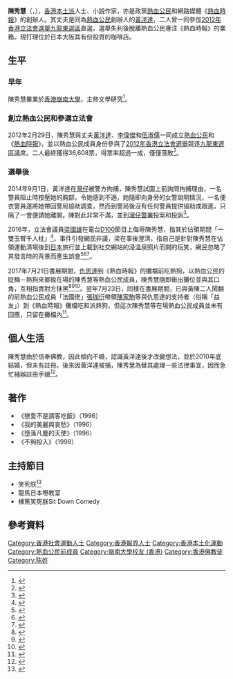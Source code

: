 {{Infobox person
| honorific-prefix = 
| name = 陳秀慧<br>Chan Sau Wai
| honorific-suffix =
| image = 
| imagesize =
| caption = 
| birth_date = {{birth date and age|1978|4|25}}
| birth_place = {{BHKG}}
| death_date =
| death_place =
| nationality = {{CNHK}}
| spouse = [[黃洋達|黃洋達]]
| otherparty = 
| relations = 
| children =
| alma_mater = [[嶺南大學_(香港)|香港嶺南大學]]
| religion = [[佛教|佛教]]
| website = 
| educate = [[嶺南大學_(香港)|香港嶺南大學]]文學研究文學士
}}
'''陳秀慧'''（{{lang-en|Chan Sau Wai}}，{{bd|1978年|4月25日}}），[[本土派_(香港)|香港本土派]]人士、小說作家，亦是政黨[[熱血公民|熱血公民]]和網路媒體《[[熱血時報|熱血時報]]》的創辦人。其丈夫是同為[[熱血公民|熱血公民]]創辦人的[[黃洋達|黃洋達]]，二人曾一同參加[[2012年香港立法會選舉|2012年香港立法會選舉]][[九龍東選區|九龍東選區]]直選，選舉失利後脫離熱血公民專注《熱血時報》的業務。現打理位於日本大阪其有份投資的咖啡店。

== 生平 ==
=== 早年 ===
陳秀慧畢業於[[嶺南大學_(香港)|香港嶺南大學]]，主修文學研究<ref>{{Cite web|url=https://m.facebook.com/voteforwyt/posts/435241673194542|title=黃洋達、陳秀慧參選立法會時提供的資料|date=2012-08-24}}</ref>。 

=== 創立熱血公民和參選立法會 ===
2012年2月29日，陳秀慧與丈夫[[黃洋達|黃洋達]]、[[李偉傑|李偉傑]]和[[伍淑儒|伍淑儒]]一同成立[[熱血公民|熱血公民]]和《[[熱血時報|熱血時報]]》，並以熱血公民成員身份參與了[[2012年香港立法會選舉|2012年香港立法會選舉]]競逐[[九龍東選區|九龍東選區]]議席。二人最終獲得36,608票，得票率超過一成，僅僅落敗<ref>{{Cite web|url=https://www.elections.gov.hk/legco2012/chi/rs_gc_LC3.html|title=2012年香港立法會選舉九龍東選區資料|accessdate=2021-02-17|archive-date=2018-11-22|archive-url=https://web.archive.org/web/20181122225211/https://www.elections.gov.hk/legco2012/chi/rs_gc_LC3.html|dead-url=no}}</ref>。 

=== 選舉後 ===
2014年9月1日，黃洋達在[[灣仔|灣仔]]被警方拘捕，陳秀慧試圖上前詢問拘捕理由，一名警員阻止時按壓她的胸部，令她感到不適，她隨即向身旁的女警說明情況，一名便衣警員遂將她帶回警局協助調查，然而到警局後沒有任何警員提供協助或跟進，只隔了一會便請她離開。陳對此非常不滿，並到[[灣仔警署|灣仔警署]]投案和投訴<ref>{{Cite news|url=https://m.facebook.com/passiontimes/posts/751181204945049|title=【熱血公民記者會】陳秀慧講述被便衣男警胸襲過程|date=2014-09-02|publisher=熱血時報|access-date=2021-02-17|archive-date=2021-02-19|archive-url=https://web.archive.org/web/20210219012452/https://m.facebook.com/passiontimes/posts/751181204945049|dead-url=no}}</ref>。 

2016年，立法會議員[[梁國雄|梁國雄]]在電台[[D100|D100]]節目上侮辱陳秀慧，指其於佔領期間「一雙玉臂千人枕」<ref>{{Cite news|url=https://www.thestandnews.com/politics/指黃洋達妻-一雙玉臂千人枕-梁國雄被轟/|title=指黃洋達妻 一雙玉臂千人枕 梁國雄被轟|date=2016-03-15|publisher=立場新聞|access-date=2021-02-17|archive-date=2019-08-18|archive-url=https://web.archive.org/web/20190818001307/https://thestandnews.com/politics/%E6%8C%87%E9%BB%83%E6%B4%8B%E9%81%94%E5%A6%BB-%E4%B8%80%E9%9B%99%E7%8E%89%E8%87%82%E5%8D%83%E4%BA%BA%E6%9E%95-%E6%A2%81%E5%9C%8B%E9%9B%84%E8%A2%AB%E8%BD%9F/|dead-url=no}}</ref>。事件引發網民非議，梁在事後澄清，指自己是針對陳秀慧在佔領運動清場後到[[日本|日本]]旅行並上載到社交網站的浸温泉照片而開的玩笑，網民忽略了其發言時的背景而產生誤會<ref>{{Cite news|url=https://www.thestandnews.com/politics/涉侮辱陳秀慧言論-梁國雄稱有口誤-外界不了解背景/|title=涉侮辱陳秀慧言論 梁國雄稱有口誤 外界不了解背景|date=2016-03-17|publisher=立場新聞|access-date=2021-02-17|archive-date=2019-08-19|archive-url=https://web.archive.org/web/20190819202841/https://thestandnews.com/politics/%E6%B6%89%E4%BE%AE%E8%BE%B1%E9%99%B3%E7%A7%80%E6%85%A7%E8%A8%80%E8%AB%96-%E6%A2%81%E5%9C%8B%E9%9B%84%E7%A8%B1%E6%9C%89%E5%8F%A3%E8%AA%A4-%E5%A4%96%E7%95%8C%E4%B8%8D%E4%BA%86%E8%A7%A3%E8%83%8C%E6%99%AF/|dead-url=no}}</ref><ref>{{Cite news|url=https://www.localpresshk.com/2016/03/longhair-and-chen-sau-wai/|title=涉謗黃洋達妻　梁國雄辯稱屬口誤 黎則奮反指黃妻也曾辱罵女性|date=2016-03-18|publisher=本土新聞|access-date=2021-02-18}}</ref><ref>{{Cite news|url=https://www.vjmedia.com.hk/articles/2016/03/17/129356/長毛的恩主邏輯|title=長毛的恩主邏輯|date=2016-03-17|publisher=輔仁媒體|access-date=2021-02-17|archive-date=2016-03-31|archive-url=https://web.archive.org/web/20160331151754/http://www.vjmedia.com.hk/articles/2016/03/17/129356/%e9%95%b7%e6%af%9b%e7%9a%84%e6%81%a9%e4%b8%bb%e9%82%8f%e8%bc%af/|dead-url=no}}</ref>。 

2017年7月21日書展期間，[[仇思達|仇思達]]到《熱血時報》的攤檔前吃熱狗，以熱血公民的貶稱－熱狗來揶揄在場的陳秀慧等熱血公民成員，陳秀慧隨即衝出攤位並與其口角，互相指責對方抹黑<ref>{{Cite news|url=http://paper.wenweipo.com/2017/07/22/HK1707220040.htm|title=網議政事：「獨派」侵書展 「神駒」挑「殘獸」|date=2017-07-22|publisher=文匯報|access-date=2021-02-17|archive-date=2021-02-19|archive-url=https://web.archive.org/web/20210219012523/http://paper.wenweipo.com/2017/07/22/HK1707220040.htm|dead-url=no}}</ref><ref>{{Cite web|url=https://www.youtube.com/watch?v=XrWmnDOcuFk&t=2s|title=陳秀慧忽然飛撲出來謾罵無敵神駒 (仇思達) 角度1|date=2017-07-21|accessdate=2021-02-17|archive-date=2021-02-19|archive-url=https://web.archive.org/web/20210219012539/https://www.youtube.com/watch?v=XrWmnDOcuFk&t=2s|dead-url=no}}</ref><ref>{{Cite web|url=https://www.youtube.com/watch?v=AKdOXSaapLs|title=陳秀慧忽然飛撲出來謾罵無敵神駒 (仇思達) 角度2|date=2017-07-21|accessdate=2021-02-17|archive-date=2017-08-27|archive-url=https://web.archive.org/web/20170827092100/https://www.youtube.com/watch?v=AKdOXSaapLs|dead-url=no}}</ref>。翌年7月23日，同樣在書展期間，已與黃陳二人鬧翻的前熱血公民成員「法國佬」[[張珈衍|張珈衍]]帶領[[陳家駒_(香港)|陳家駒]]等與仇思達的支持者（俗稱「益友」）到《熱血時報》攤檔吃和派熱狗，但這次陳秀慧等在場熱血公民成員並未有回應，只留在攤檔內<ref>{{Cite news|url=http://paper.wenweipo.com/2018/07/25/WA1807250005.htm|title=【網議政事】「法國佬」夥過百「益友」反圍熱狗|date=2018-07-25|publisher=文匯報|access-date=2021-02-17|archive-date=2020-09-23|archive-url=https://web.archive.org/web/20200923170606/http://paper.wenweipo.com/2018/07/25/WA1807250005.htm|dead-url=no}}</ref>。

== 個人生活 ==
陳秀慧由於信奉佛教，因此傾向不婚，認識黃洋達後才改變想法，並於2010年底結婚，但未有註冊。後來因黃洋達被捕，陳秀慧為替其處理一些法律事宜，因而急忙補辦註冊手續<ref>{{Cite news|url=http://pdf.wenweipo.com/2011/02/17/c02-0217.pdf&ved=2ahUKEwiS3p2Wu-7uAhWxJaYKHbo9CL4QFjABegQIDxAB&usg=AOvVaw3s3A4CQMLigeumtITzqD3P|title=黃洋達 陳秀慧 影視編劇現實中的愛情|date=2011-02-17|publisher=文匯報|access-date=2021-02-17}}</ref>。

== 著作 ==
*《戀愛不是請客吃飯》（1996）
*《我的美麗與哀愁》（1996）
*《墮落凡塵的天使》（1996）
*《不夠投入》（1998） 

== 主持節目 ==
*笑死朕<ref name="passiontimes">{{Cite web|url=http://www.passiontimes.hk/?host=%E9%99%B3%E7%A7%80%E6%85%A7&view=raise|title=熱血時報節目資料|access-date=2021-02-17|archive-date=2019-10-22|archive-url=https://web.archive.org/web/20191022030335/http://www.passiontimes.hk/?view=raise&host=%E9%99%B3%E7%A7%80%E6%85%A7|dead-url=no}}</ref>
*龍馬日本嘢教室{{R|passiontimes}}
*棟篤笑死朕Sit Down Comedy{{R|passiontimes}}

== 參考資料 ==
{{RefList}}

{{DEFAULTSORT:Chan, Sau Wai}}
[[Category:香港社會運動人士|Category:香港社會運動人士]]
[[Category:香港報界人士|Category:香港報界人士]]
[[Category:香港本土化運動|Category:香港本土化運動]]
[[Category:熱血公民前成員|Category:熱血公民前成員]]
[[Category:嶺南大學校友_(香港)|Category:嶺南大學校友 (香港)]]
[[Category:香港佛教徒|Category:香港佛教徒]]
[[Category:陈姓|Category:陈姓]]